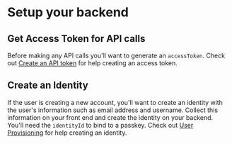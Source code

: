 # Setup your backend

## Get Access Token for API calls

Before making any API calls you'll want to generate an `accessToken`. Check out [Create an API token](./api-token) for help creating an access token.

## Create an Identity

If the user is creating a new account, you'll want to create an identity with the user's information such as email address and username. Collect this information on your front end and create the identity on your backend. You'll need the `identityId` to bind to a passkey. Check out [User Provisioning](./user-provisioning) for help creating an identity.
